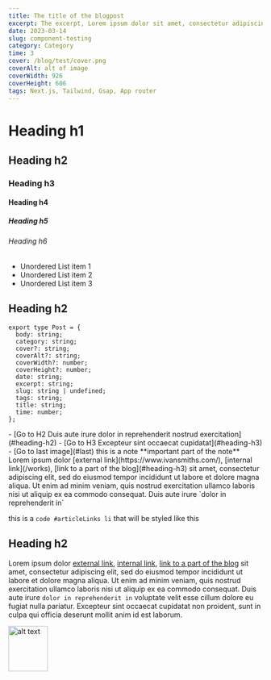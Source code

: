 ```yaml
---
title: The title of the blogpost
excerpt: The excerpt, Lorem ipsum dolor sit amet, consectetur adipiscing elit, sed do eiusmod tempor incididunt ut labore et dolore magna aliqua. Ut enim ad minim veniam, quis nostrud exercitation ullamco laboris nisi ut aliquip ex ea commodo consequat
date: 2023-03-14
slug: component-testing
category: Category
time: 3
cover: /blog/test/cover.png
coverAlt: alt of image
coverWidth: 926
coverHeight: 606
tags: Next.js, Tailwind, Gsap, App router
---
```


# Heading h1
## Heading h2
### Heading h3
#### Heading h4
##### Heading h5
###### Heading h6

- Unordered List item 1
- Unordered List item 2
- Unordered List item 3

## Heading h2

``` tsx
export type Post = {
  body: string;
  category: string;
  cover?: string;
  coverAlt?: string;
  coverWidth?: number;
  coverHeight?: number;
  date: string;
  excerpt: string;
  slug: string | undefined;
  tags: string;
  title: string;
  time: number;
};
```

<Sections>
    - [Go to H2 Duis aute irure dolor in reprehenderit nostrud exercitation](#heading-h2)
    - [Go to H3 Excepteur sint occaecat cupidatat](#heading-h3)
    - [Go to last image](#last)
</Sections>

<Note>
    this is a note **important part of the note** Lorem ipsum dolor [external link](https://www.ivansmiths.com/), [internal link](/works), [link to a part of the blog](#heading-h3) sit amet, consectetur adipiscing elit, sed do eiusmod tempor incididunt ut labore et
    dolore magna aliqua. Ut enim ad minim veniam, quis nostrud exercitation ullamco laboris nisi ut aliquip ex ea
    commodo consequat. Duis aute irure `dolor in reprehenderit in`
</Note>

this is a `code #articleLinks li`  that will be styled like this

## Heading h2

Lorem ipsum dolor [external link](https://www.ivansmiths.com/), [internal link](/works), [link to a part of the blog](#heading-h3) sit amet, consectetur adipiscing elit, sed do eiusmod tempor incididunt ut labore et
dolore magna aliqua. Ut enim ad minim veniam, quis nostrud exercitation ullamco laboris nisi ut aliquip ex ea
commodo consequat. Duis aute irure `dolor in reprehenderit in` voluptate velit esse cillum dolore eu fugiat nulla
pariatur. Excepteur sint occaecat cupidatat non proident, sunt in culpa qui officia deserunt mollit anim id est laborum.

<img alt="alt text" id="last" height="90" src="/blog/test/cover.png" width="78" className="w-full"/>
